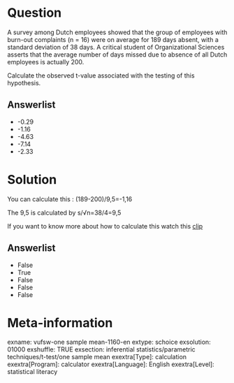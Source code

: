 Question
========
A survey among Dutch employees showed that the group of employees with
burn-out complaints (n = 16) were on average for 189 days absent, with a
standard deviation of 38 days. A critical student of Organizational
Sciences asserts that the average number of days missed due to absence
of all Dutch employees is actually 200.  
  
Calculate the observed t-value associated with the testing of this
hypothesis.

Answerlist
----------
* -0.29
* -1.16
* -4.63
* -7.14
* -2.33

Solution
========





You can calculate this : (189-200)/9,5=-1,16  
  
The 9,5 is calculated by s/√n=38/4=9,5  
  
If you want to know more about how to calculate this watch this
[clip](https://www.youtube.com/watch?v=9V6L3Zu3PP0&index=3&list=PLyLpEs0x9BnkUdochj7JEC-2javLshojj)


Answerlist
----------
* False
* True
* False
* False
* False

Meta-information
================
exname: vufsw-one sample mean-1160-en
extype: schoice
exsolution: 01000
exshuffle: TRUE
exsection: inferential statistics/parametric techniques/t-test/one sample mean
exextra[Type]: calculation
exextra[Program]: calculator
exextra[Language]: English
exextra[Level]: statistical literacy

